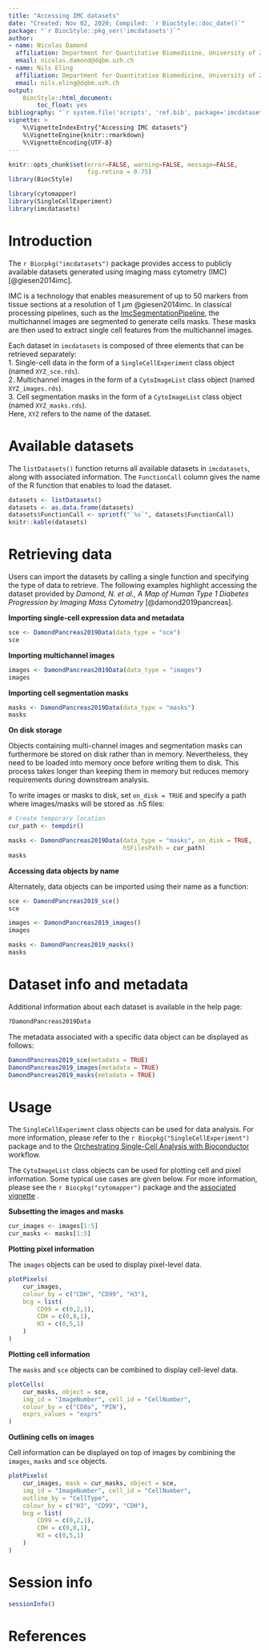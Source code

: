 ```yaml
---
title: "Accessing IMC datasets"
date: "Created: Nov 02, 2020; Compiled: `r BiocStyle::doc_date()`"
package: "`r BiocStyle::pkg_ver('imcdatasets')`"
author:
- name: Nicolas Damond
  affiliation: Department for Quantitative Biomedicine, University of Zurich
  email: nicolas.damond@dqbm.uzh.ch
- name: Nils Eling
  affiliation: Department for Quantitative Biomedicine, University of Zurich
  email: nils.eling@dqbm.uzh.ch
output:
    BiocStyle::html_document:
        toc_float: yes
bibliography: "`r system.file('scripts', 'ref.bib', package='imcdatasets')`"
vignette: >
    %\VignetteIndexEntry{"Accessing IMC datasets"}
    %\VignetteEngine{knitr::rmarkdown}
    %\VignetteEncoding{UTF-8}
---
```


```r
knitr::opts_chunk$set(error=FALSE, warning=FALSE, message=FALSE,
                      fig.retina = 0.75)
library(BiocStyle)
```

```r
library(cytomapper)
library(SingleCellExperiment)
library(imcdatasets)
```

# Introduction

The `r Biocpkg("imcdatasets")` package provides access to publicly available
datasets generated using imaging mass cytometry (IMC) [@giesen2014imc].

IMC is a technology that enables measurement of up to 50 markers from tissue 
sections at a resolution of 1 $\mu m$ @giesen2014imc. In classical processing 
pipelines, such as the [ImcSegmentationPipeline](https://github.com/BodenmillerGroup/ImcSegmentationPipeline), 
the multichannel images are segmented to generate cells masks. These masks are 
then used to extract single cell features from the multichannel images.  

Each dataset in `imcdatasets` is composed of three elements that can be 
retrieved separately:  
1. Single-cell data in the form of a `SingleCellExperiment` class object (named 
`XYZ_sce.rds`).  
2. Multichannel images in the form of a `CytoImageList` class object (named 
`XYZ_images.rds`).  
3. Cell segmentation masks in the form of a `CytoImageList` class object (named
`XYZ_masks.rds`).  
Here, `XYZ` refers to the name of the dataset.

# Available datasets

The `listDatasets()` function returns all available datasets in `imcdatasets`, 
along with associated information. The `FunctionCall` column gives the name of
the R function that enables to load the dataset.

```r
datasets <- listDatasets()
datasets <- as.data.frame(datasets)
datasets$FunctionCall <- sprintf("`%s`", datasets$FunctionCall)
knitr::kable(datasets)
```

# Retrieving data

Users can import the datasets by calling a single function and specifying the 
type of data to retrieve. The following examples highlight accessing the dataset
provided by _Damond, N. et al., A Map of Human Type 1 Diabetes Progression by 
Imaging Mass Cytometry_ [@damond2019pancreas].

__Importing single-cell expression data and metadata__

```r
sce <- DamondPancreas2019Data(data_type = "sce")
sce
```

__Importing multichannel images__

```r
images <- DamondPancreas2019Data(data_type = "images")
images
```

__Importing cell segmentation masks__

```r
masks <- DamondPancreas2019Data(data_type = "masks")
masks
```

__On disk storage__

Objects containing multi-channel images and segmentation masks can furthermore
be stored on disk rather than in memory. Nevertheless, they need to be loaded
into memory once before writing them to disk. This process takes longer than
keeping them in memory but reduces memory requirements during downstream
analysis.

To write images or masks to disk, set `on_disk = TRUE` and specify a path
where images/masks will be stored as .h5 files:

```r
# Create temporary location
cur_path <- tempdir()

masks <- DamondPancreas2019Data(data_type = "masks", on_disk = TRUE,
                                h5FilesPath = cur_path)
masks
```


__Accessing data objects by name__

Alternately, data objects can be imported using their name as a function:

```r
sce <- DamondPancreas2019_sce()
sce

images <- DamondPancreas2019_images()
images

masks <- DamondPancreas2019_masks()
masks
```


# Dataset info and metadata

Additional information about each dataset is available in the help page:

```r
?DamondPancreas2019Data
```

The metadata associated with a specific data object can be displayed as follows:

```r
DamondPancreas2019_sce(metadata = TRUE)
DamondPancreas2019_images(metadata = TRUE)
DamondPancreas2019_masks(metadata = TRUE)
```

# Usage

The `SingleCellExperiment` class objects can be used for data analysis. For more
information, please refer to the `r Biocpkg("SingleCellExperiment")` package 
and to the [Orchestrating Single-Cell Analysis with Bioconductor](http://bioconductor.org/books/release/OSCA/)
workflow.  

The `CytoImageList` class objects can be used for plotting cell and pixel 
information. Some typical use cases are given below. For more information, 
please see the `r Biocpkg("cytomapper")` package and the
[associated vignette](https://www.bioconductor.org/packages/devel/bioc/vignettes/cytomapper/inst/doc/cytomapper.html)
.  

__Subsetting the images and masks__

```r
cur_images <- images[1:5]
cur_masks <- masks[1:5]
```

__Plotting pixel information__  

The `images` objects can be used to display pixel-level data.

```r
plotPixels(
    cur_images,
    colour_by = c("CDH", "CD99", "H3"),
    bcg = list(
        CD99 = c(0,2,1),
        CDH = c(0,8,1),
        H3 = c(0,5,1)
    )
)
```

__Plotting cell information__  

The `masks` and `sce` objects can be combined to display cell-level data.

```r
plotCells(
    cur_masks, object = sce,
    img_id = "ImageNumber", cell_id = "CellNumber",
    colour_by = c("CD8a", "PIN"),
    exprs_values = "exprs"
)
```

__Outlining cells on images__  

Cell information can be displayed on top of images by combining the `images`, 
`masks` and `sce` objects.

```r
plotPixels(
    cur_images, mask = cur_masks, object = sce,
    img_id = "ImageNumber", cell_id = "CellNumber",
    outline_by = "CellType",
    colour_by = c("H3", "CD99", "CDH"),
    bcg = list(
        CD99 = c(0,2,1),
        CDH = c(0,8,1),
        H3 = c(0,5,1)
    )
)
```

# Session info {.unnumbered}

```r
sessionInfo()
```

# References
